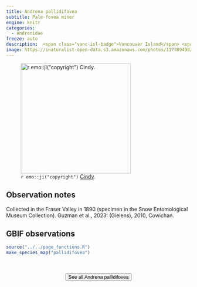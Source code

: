 ```yaml
---
title: Andrena pallidifovea
subtitle: Pale-fovea miner
engine: knitr
categories:
  - Andrenidae
freeze: auto
description:  <span class="vanc-isl-badge">Vancouver Island</span> <span class="lower-mainland-badge">Lower Mainland</span>
image: https://inaturalist-open-data.s3.amazonaws.com/photos/117389498/medium.jpeg
---
```

![`r emo::ji("copyright")` [Cindy ](https://inaturalist.ca/photos/117389498).](https://inaturalist-open-data.s3.amazonaws.com/photos/117389498/medium.jpeg){height=300}

## Observation notes  
Collected in the <span class="hl-place-name">Fraser Valley</span> in 1890 (specimen in the Snow Entomological Museum Collection). Guzman et al., 2023: (Gielens), 2010, <span class="hl-place-name">Cowichan</span>.

## GBIF observations  


```r
source("../../page_functions.R")
make_species_map("pallidifovea")
```
<br><br>
<center>


<a href="https://inaturalist.ca/observations?place_id=any&quality_grade=research&subview=map&taxon_id=271782"><button type="button" class="btn btn-secondary">See all Andrena pallidifovea <i class="fa-solid fa-arrow-up-right-from-square"></i> </button></a>
</center>
